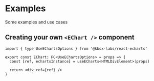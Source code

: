 # Examples

Some examples and use cases

## Creating your own `<EChart />` component

```tsx copy
import { type UseEChartsOptions } from '@kbox-labs/react-echarts'

export const EChart: FC<UseEChartsOptions> = props => {
  const [ref, echartsInstance] = useECharts<HTMLDivElement>(props)

  return <div ref={ref} />
}
```
